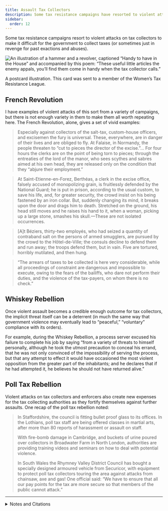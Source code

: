 ```yaml
---
title: Assault Tax Collectors
description: Some tax resistance campaigns have resorted to violent attacks on tax collectors.
sidebar:
  order: 12
---
```


Some tax resistance campaigns resort to violent attacks on tax collectors to make it difficult for the government to collect taxes (or sometimes just in revenge for past exactions and abuses).

![An illustration of a hammer and a revolver, captioned “Handy to have in the House” and accompanied by this poem: “These useful little articles the enemy appals, you’ll find them come in handy when the tax collector calls.”](../../../assets/handy-in-the-house.png)
<figcaption>A postcard illustration. This card was sent to a member of the Women’s Tax Resistance League.</figcaption>

## <Badge text="Example" size="medium" /> French Revolution

I have examples of violent attacks of this sort from a variety of campaigns, but there is not enough variety in them to make them all worth repeating here.
The French Revolution, alone, gives a set of vivid examples:

> Especially against collectors of the salt-tax, custom-house officers, and excisemen the fury is universal.
> These, everywhere, are in danger of their lives and are obliged to fly.
> At Falaise, in Normandy, the people threaten to “cut to pieces the director of the excise.”…
> For four hours the clerks are on the point of being torn to pieces; through the entreaties of the lord of the manor, who sees scythes and sabres aimed at his own head, they are released only on the condition that they “abjure their employment.”

> At Saint-Etienne-en-Forez, Berthéas, a clerk in the excise office, falsely accused of monopolizing grain, is fruitlessly defended by the National Guard; he is put in prison, according to the usual custom, to save his life, and, for greater security, the crowd insist on his being fastened by an iron collar.
> But, suddenly changing its mind, it breaks upon the door and drags him to death.
> Stretched on the ground, his head still moves and he raises his hand to it, when a woman, picking up a large stone, smashes his skull.—These are not isolated occurrences.

> [A]t Béziers, thirty-two employés, who had seized a quantity of contraband salt on the persons of armed smugglers, are pursued by the crowd to the Hôtel-de-Ville; the consuls decline to defend them and run away; the troops defend them, but in vain.
> Five are tortured, horribly mutilated, and then hung.

> “The arrears of taxes to be collected is here very considerable, while all proceedings of constraint are dangerous and impossible to execute, owing to the fears of the bailiffs, who dare not perform their duties, and the violence of the tax-payers, on whom there is no check.”

## <Badge text="Example" size="medium" /> Whiskey Rebellion

Once violent assault becomes a credible enough outcome for tax collectors, the implicit threat itself can be a deterrent (in much the same way that government violence may eventually lead to “peaceful,” “voluntary” compliance with its orders).

For example, during the Whiskey Rebellion, a process server excused his failure to complete his job by saying “from a variety of threats to himself personally, although he took the utmost precaution to conceal his errand, that he was not only convinced of the impossibility of serving the process, but that any attempt to effect it would have occasioned the most violent opposition from the greater part of the inhabitants; and he declares that if he had attempted it, he believes he should not have returned alive.”

## <Badge text="Example" size="medium" /> Poll Tax Rebellion

Violent attacks on tax collectors and enforcers also create new expenses for the tax collecting authorities as they fortify themselves against further assaults.
One recap of the poll tax rebellion noted:

> In Staffordshire, the council is fitting bullet proof glass to its offices.
> In the Lothians, poll tax staff are being offered classes in martial arts, after more than 80 reports of harassment or assault on staff.
>
> With fire-bomb damage in Cambridge, and buckets of urine poured over collectors in Broadwater Farm in North London, authorities are providing training videos and seminars on how to deal with potential violence.
>
> In South Wales the Rhymney Valley District Council has bought a specially designed armoured vehicle from Securicor, with equipment to protect poll tax collectors touring the area against attacks from chainsaw, axe and gas!
> One official said: “We have to ensure that all our pay points for the tax are more secure so that members of the public cannot attack.”

---

<details>
<summary>Notes and Citations</summary>

* Taine, Hippolyte <i>The French Revolution</i>, Vol I. (1897) [pp. 68](https://archive.org/details/frenchrevolution0001hipp/page/68/mode/1up), [272–75](https://archive.org/details/frenchrevolution0001hipp/page/272/mode/1up)
* “Letter of the Minister of Justice, Duport” 7 January 1792, quoted in Taine, Hippolyte op. cit., [p. 279](https://archive.org/details/frenchrevolution0001hipp/page/279/mode/1up)
* Hamilton, Alexander “Report on Opposition to Internal Duties” (5 August 1794) <i>The Works of Alexander Hamilton</i>, Vol. IV (1851) [p. 582](https://archive.org/details/worksalexanderh13hamigoog/page/582/mode/1up)
* Sewell, Rob [“Poll Tax: ‘We won’t pay’ ”](https://marxist.com/we-wont-pay-how-thatcher-was-defeated.htm) (1990)

</details>
